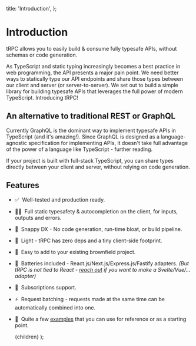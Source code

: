 
  title: 'Introduction',
};

# Introduction

tRPC allows you to easily build & consume fully typesafe APIs, without schemas or code generation.

As TypeScript and static typing increasingly becomes a best practice in web programming, the API presents a major pain point. We need better ways to statically type our API endpoints and share those types between our client and server (or server-to-server). We set out to build a simple library for building typesafe APIs that leverages the full power of modern TypeScript. Introducing tRPC!

## An alternative to traditional REST or GraphQL

Currently GraphQL is the dominant way to implement typesafe APIs in TypeScript (and it's amazing!). Since GraphQL is designed as a language-agnostic specification for implementing APIs, it doesn't take full advantage of the power of a language like TypeScript - further reading.

If your project is built with full-stack TypeScript, you can share types directly between your client and server, without relying on code generation.

## Features

- ✅&nbsp; Well-tested and production ready.
- 🧙‍♂️&nbsp; Full static typesafety & autocompletion on the client, for inputs, outputs and errors.
- 🐎&nbsp; Snappy DX - No code generation, run-time bloat, or build pipeline.
- 🍃&nbsp; Light - tRPC has zero deps and a tiny client-side footprint.
- 🐻&nbsp; Easy to add to your existing brownfield project.
- 🔋&nbsp; Batteries included - React.js/Next.js/Express.js/Fastify adapters. _(But tRPC is not tied to React - [reach out](https://twitter.com/alexdotjs) if you want to make a Svelte/Vue/... adapter)_
- 🥃&nbsp; Subscriptions support.
- ⚡️&nbsp; Request batching - requests made at the same time can be automatically combined into one.
- 👀&nbsp; Quite a few [examples](example-apps.md) that you can use for reference or as a starting point.

  <DocsLayout meta={meta}>{children}</DocsLayout>
);
